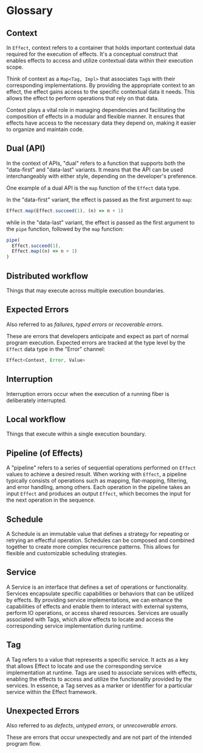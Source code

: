 # Glossary

## Context

In `Effect`, context refers to a container that holds important contextual data required for the execution of effects. It's a conceptual construct that enables effects to access and utilize contextual data within their execution scope.

Think of context as a `Map<Tag, Impl>` that associates `Tag`s with their corresponding implementations. By providing the appropriate context to an effect, the effect gains access to the specific contextual data it needs. This allows the effect to perform operations that rely on that data.

Context plays a vital role in managing dependencies and facilitating the composition of effects in a modular and flexible manner. It ensures that effects have access to the necessary data they depend on, making it easier to organize and maintain code.

## Dual (API)

In the context of APIs, "dual" refers to a function that supports both the "data-first" and "data-last" variants.
It means that the API can be used interchangeably with either style, depending on the developer's preference.

One example of a dual API is the `map` function of the `Effect` data type.

In the "data-first" variant, the effect is passed as the first argument to `map`:

```ts
Effect.map(Effect.succeed(1), (n) => n + 1)
```

while in the "data-last" variant, the effect is passed as the first argument to the `pipe` function, followed by the `map` function:

```ts
pipe(
  Effect.succeed(1),
  Effect.map((n) => n + 1)
)
```

## Distributed workflow

Things that may execute across multiple execution boundaries.

## Expected Errors

Also referred to as _failures_, _typed errors_ or _recoverable errors_.

These are errors that developers anticipate and expect as part of normal program execution.
Expected errors are tracked at the type level by the `Effect` data type in the "Error" channel:

```ts /Error/
Effect<Context, Error, Value>
```

## Interruption

Interruption errors occur when the execution of a running fiber is deliberately interrupted.

## Local workflow

Things that execute within a single execution boundary.

## Pipeline (of Effects)

A "pipeline" refers to a series of sequential operations performed on `Effect` values to achieve a desired result.
When working with `Effect`, a pipeline typically consists of operations such as mapping, flat-mapping, filtering, and error handling, among others. Each operation in the pipeline takes an input `Effect` and produces an output `Effect`, which becomes the input for the next operation in the sequence.

## Schedule

A Schedule is an immutable value that defines a strategy for repeating or retrying an effectful operation.
Schedules can be composed and combined together to create more complex recurrence patterns.
This allows for flexible and customizable scheduling strategies.

## Service

A Service is an interface that defines a set of operations or functionality. Services encapsulate specific capabilities or behaviors that can be utilized by effects. By providing service implementations, we can enhance the capabilities of effects and enable them to interact with external systems, perform IO operations, or access shared resources. Services are usually associated with Tags, which allow effects to locate and access the corresponding service implementation during runtime.

## Tag

A Tag refers to a value that represents a specific service. It acts as a key that allows Effect to locate and use the corresponding service implementation at runtime. Tags are used to associate services with effects, enabling the effects to access and utilize the functionality provided by the services. In essence, a Tag serves as a marker or identifier for a particular service within the Effect framework.

## Unexpected Errors

Also referred to as _defects_, _untyped errors_, or _unrecoverable errors_.

These are errors that occur unexpectedly and are not part of the intended program flow.
